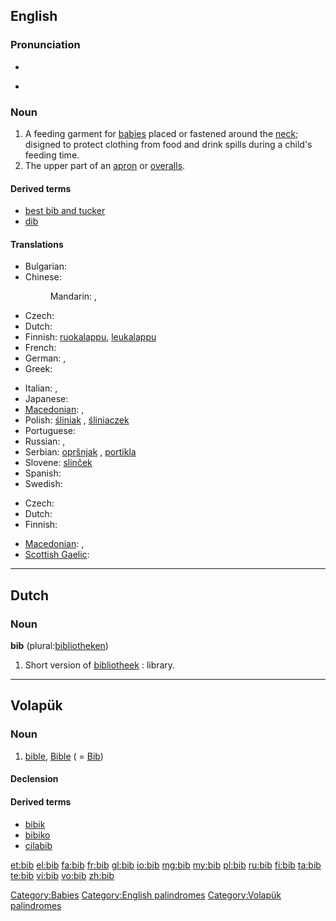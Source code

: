 ==English==

===Pronunciation===
* {{audio|en-us-bib.ogg|Audio (US)}}

* {{rhymes|ɪb}}

===Noun===
{{en-noun}}

# A feeding garment for [[baby|babies]] placed or fastened around the [[neck]]; disigned to protect clothing from food and drink spills during a child's feeding time.
# The upper part of an [[apron]] or [[overalls]].

====Derived terms====
* [[best bib and tucker]]
* [[dib]]

====Translations====
{{trans-top|item of clothing for babies}}
* Bulgarian: {{t|bg|лигавче}}
* Chinese:
*: Mandarin: {{t|zh|圍兜|sc=Hani}}, {{t|zh|围兜|tr=wéidōu|sc=Hani}}
* Czech: {{t-|cs|bryndák|m}}
* Dutch: {{t+|nl|slabbetje}}
* Finnish: [[ruokalappu]], [[leukalappu]]
* French: {{t+|fr|bavoir|m}}
* German: {{t+|de|Lätzchen|n}}, {{t+|de|Latz|m}}
* Greek: {{t|el|σαλιάρα|f|tr=saliára|sc=Grek}}
{{trans-mid}}
* Italian: {{t-|it|bavaglino|m}}, {{t-|it|bavaglio|m}}
* Japanese: {{t|ja|ビブ|tr=bibu|sc=Jpan}}
* [[Macedonian]]: {{t|mk|лигавче|n|tr=lígavče}},  {{t|mk|портикла|f|tr=pórtikla}}
* Polish: [[śliniak]] {{m}}, [[śliniaczek]] {{m}}
* Portuguese: {{t|pt|babador}}
* Russian: {{t|ru|нагрудник|m|tr=nagrúdnik|sc=Cyrl}}, {{t|ru|слюнявчик|m|tr=sljunjávčik|sc=Cyrl}}
* Serbian: [[opršnjak]] {{m}}, [[portikla]] {{f}}
* Slovene: [[slinček]] {{m}}
* Spanish: {{t+|es|babero|m}}
* Swedish: {{t+|sv|haklapp|c}}
{{trans-bottom}}

{{trans-top|upper part of an apron or overalls}}
* Czech: {{t-|cs|lacl|m}}
* Dutch: {{t|nl|borstje, salopette}}
* Finnish: {{t|fi|rintalappu}}
{{trans-mid}}
* [[Macedonian]]: {{t|mk|лигавче|n|tr=lígavče}},  {{t|mk|портикла|f|tr=pórtikla}}
* [[Scottish Gaelic]]: {{t-|gd|biob|m|xs=Scottish Gaelic}}
{{trans-bottom}}

[[Category:Babies]]
[[Category:English palindromes]]

----

==Dutch==

===Noun===
'''bib''' (plural:[[bibliotheken]])

# Short version of [[bibliotheek]] : library.

----

==Volapük==

===Noun===
{{vo-noun}}

# [[bible]], [[Bible]] ( = [[Bib]])

====Declension====
{{vo-decl-noun}}

====Derived terms====
* [[bibik]]
* [[bibiko]]
* [[cilabib]]

[[Category:Volapük palindromes]]

[[et:bib]]
[[el:bib]]
[[fa:bib]]
[[fr:bib]]
[[gl:bib]]
[[io:bib]]
[[mg:bib]]
[[my:bib]]
[[pl:bib]]
[[ru:bib]]
[[fi:bib]]
[[ta:bib]]
[[te:bib]]
[[vi:bib]]
[[vo:bib]]
[[zh:bib]]